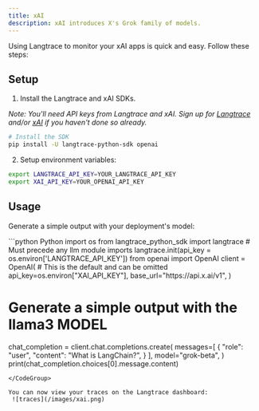 ```yaml
---
title: xAI
description: xAI introduces X's Grok family of models.
---
```

Using Langtrace to monitor your xAI apps is quick and easy. Follow these steps:

## Setup

1. Install the Langtrace and xAI SDKs.

_Note: You'll need API keys from Langtrace and xAI. Sign up for [Langtrace](https://langtrace.ai) and/or [xAI](https://x.com/) if you haven't done so already._

```bash Python
# Install the SDK
pip install -U langtrace-python-sdk openai
```

2. Setup environment variables:

```bash Shell
export LANGTRACE_API_KEY=YOUR_LANGTRACE_API_KEY
export XAI_API_KEY=YOUR_OPENAI_API_KEY
```

## Usage

Generate a simple output with your deployment's model:

<CodeGroup>
  ```python Python
  import os
from langtrace_python_sdk import langtrace # Must precede any llm module imports
langtrace.init(api_key = os.environ['LANGTRACE_API_KEY'])
from openai import OpenAI
client = OpenAI(
    # This is the default and can be omitted
    api_key=os.environ["XAI_API_KEY"],
    base_url="https://api.x.ai/v1",
)

# Generate a simple output with the llama3 MODEL

chat_completion = client.chat.completions.create(
    messages=[
        {
            "role": "user",
            "content": "What is LangChain?",
        }
    ],
    model="grok-beta",
)
print(chat_completion.choices[0].message.content)

```
</CodeGroup>

You can now view your traces on the Langtrace dashboard:
 ![traces](/images/xai.png)

